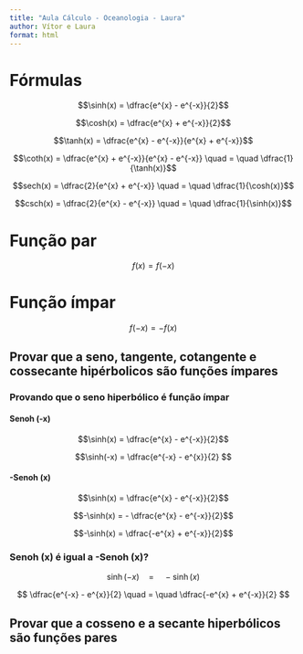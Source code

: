 ```yaml
---
title: "Aula Cálculo - Oceanologia - Laura"
author: Vítor e Laura
format: html
---
```


# Fórmulas

$$\sinh(x) = \dfrac{e^{x} - e^{-x}}{2}$$

$$\cosh(x) = \dfrac{e^{x} + e^{-x}}{2}$$

$$\tanh(x) = \dfrac{e^{x} - e^{-x}}{e^{x} + e^{-x}}$$

$$\coth(x) = \dfrac{e^{x} + e^{-x}}{e^{x} - e^{-x}} \quad = \quad \dfrac{1}{\tanh(x)}$$   

$$sech(x) = \dfrac{2}{e^{x} + e^{-x}} \quad = \quad \dfrac{1}{\cosh(x)}$$   

$$csch(x) = \dfrac{2}{e^{x} - e^{-x}} \quad = \quad \dfrac{1}{\sinh(x)}$$   

# Função par

$$ f(x) = f(-x) $$


# Função ímpar

$$ f(-x) = -f(x) $$


## Provar que a seno, tangente, cotangente e cossecante hipérbolicos são funções ímpares

### Provando que o seno hiperbólico é função ímpar

#### Senoh (-x)

$$\sinh(x) = \dfrac{e^{x} - e^{-x}}{2}$$

$$\sinh(-x) = \dfrac{e^{-x} - e^{x}}{2} $$

#### -Senoh (x)

$$\sinh(x) = \dfrac{e^{x} - e^{-x}}{2}$$

$$-\sinh(x) = - \dfrac{e^{x} - e^{-x}}{2}$$

$$-\sinh(x) = \dfrac{-e^{x} + e^{-x}}{2}$$

### Senoh (x) é igual a -Senoh (x)?

$$\sinh(-x) \quad =  \quad -\sinh(x) $$

$$ \dfrac{e^{-x} - e^{x}}{2} \quad = \quad \dfrac{-e^{x} + e^{-x}}{2} $$

## Provar que a cosseno e a secante hiperbólicos são funções pares